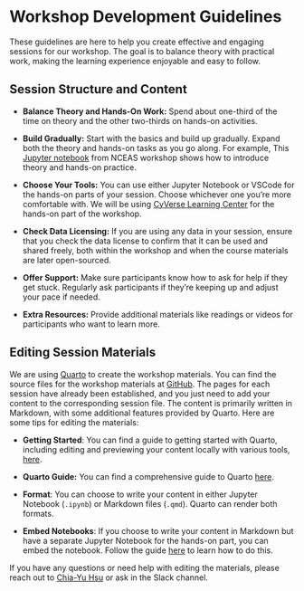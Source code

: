 # Workshop Development Guidelines {.unnumbered}

These guidelines are here to help you create effective and engaging sessions for our workshop. The goal is to balance theory with practical work, making the learning experience enjoyable and easy to follow.

## Session Structure and Content

* **Balance Theory and Hands-On Work:** Spend about one-third of the time on theory and the other two-thirds on hands-on activities.

* **Build Gradually:** Start with the basics and build up gradually. Expand both the theory and hands-on tasks as you go along. For example, This [Jupyter notebook](https://github.com/NCEAS/scalable-computing-examples/blob/main/04-pleasing/pleasing.ipynb) from NCEAS workshop shows how to introduce theory and hands-on practice.  

* **Choose Your Tools:** You can use either Jupyter Notebook or VSCode for the hands-on parts of your session. Choose whichever one you’re more comfortable with. We will be using [CyVerse Learning Center](https://learning.cyverse.org) for the hands-on part of the workshop.

* **Check Data Licensing:** If you are using any data in your session, ensure that you check the data license to confirm that it can be used and shared freely, both within the workshop and when the course materials are later open-sourced.

* **Offer Support:** Make sure participants know how to ask for help if they get stuck. Regularly ask participants if they’re keeping up and adjust your pace if needed.

* **Extra Resources:** Provide additional materials like readings or videos for participants who want to learn more.

## Editing Session Materials

We are using [Quarto](https://quarto.org) to create the workshop materials. You can find the source files for the workshop materials at [GitHub](https://github.com/cyber2a/cyber2a-course). The pages for each session have already been established, and you just need to add your content to the corresponding session file. The content is primarily written in Markdown, with some additional features provided by Quarto. Here are some tips for editing the materials:

* **Getting Started**: You can find a guide to getting started with Quarto, including editing and previewing your content locally with various tools, [here](https://quarto.org/docs/get-started/).

* **Quarto Guide:** You can find a comprehensive guide to Quarto [here](https://quarto.org/docs/guide/).

* **Format**: You can choose to write your content in either Jupyter Notebook (`.ipynb`) or Markdown files (`.qmd`). Quarto can render both formats.

* **Embed Notebooks**: If you choose to write your content in Markdown but have a separate Jupyter Notebook for the hands-on part, you can embed the notebook. Follow the guide [here](https://quarto.org/docs/computations/python.html#embed-notebooks) to learn how to do this. 

If you have any questions or need help with editing the materials, please reach out to [Chia-Yu Hsu](mailto: chsu53@asu.edu) or ask in the Slack channel.
